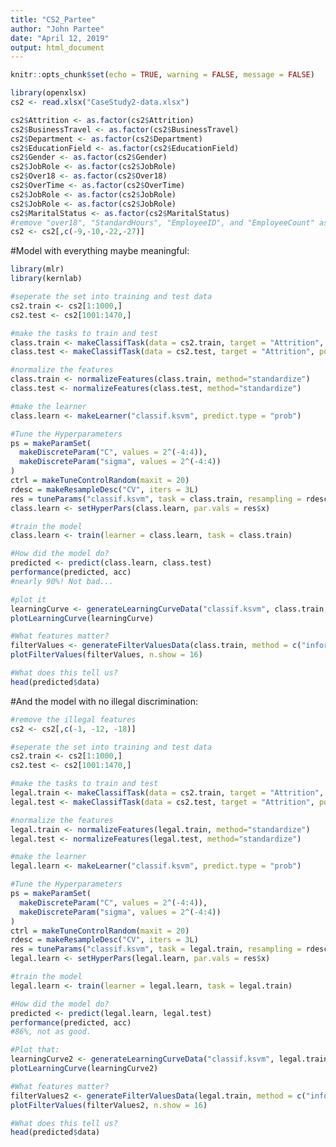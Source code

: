 ```yaml
---
title: "CS2_Partee"
author: "John Partee"
date: "April 12, 2019"
output: html_document
---
```

```r
knitr::opts_chunk$set(echo = TRUE, warning = FALSE, message = FALSE)
```

```r
library(openxlsx)
cs2 <- read.xlsx("CaseStudy2-data.xlsx")

cs2$Attrition <- as.factor(cs2$Attrition)
cs2$BusinessTravel <- as.factor(cs2$BusinessTravel)
cs2$Department <- as.factor(cs2$Department)
cs2$EducationField <- as.factor(cs2$EducationField)
cs2$Gender <- as.factor(cs2$Gender)
cs2$JobRole <- as.factor(cs2$JobRole)
cs2$Over18 <- as.factor(cs2$Over18)
cs2$OverTime <- as.factor(cs2$OverTime)
cs2$JobRole <- as.factor(cs2$JobRole)
cs2$JobRole <- as.factor(cs2$JobRole)
cs2$MaritalStatus <- as.factor(cs2$MaritalStatus)
#remove "over18", "StandardHours", "EmployeeID", and "EmployeeCount" as they are not useful
cs2 <- cs2[,c(-9,-10,-22,-27)]
```

#Model with everything maybe meaningful:
```r
library(mlr)
library(kernlab)

#seperate the set into training and test data
cs2.train <- cs2[1:1000,]
cs2.test <- cs2[1001:1470,]

#make the tasks to train and test
class.train <- makeClassifTask(data = cs2.train, target = "Attrition", positive = "Yes")
class.test <- makeClassifTask(data = cs2.test, target = "Attrition", positive = "Yes")

#normalize the features
class.train <- normalizeFeatures(class.train, method="standardize")
class.test <- normalizeFeatures(class.test, method="standardize")

#make the learner
class.learn <- makeLearner("classif.ksvm", predict.type = "prob")

#Tune the Hyperparameters
ps = makeParamSet(
  makeDiscreteParam("C", values = 2^(-4:4)),
  makeDiscreteParam("sigma", values = 2^(-4:4))
)
ctrl = makeTuneControlRandom(maxit = 20)
rdesc = makeResampleDesc("CV", iters = 3L)
res = tuneParams("classif.ksvm", task = class.train, resampling = rdesc, par.set = ps, control = ctrl)
class.learn <- setHyperPars(class.learn, par.vals = res$x)

#train the model
class.learn <- train(learner = class.learn, task = class.train)

#How did the model do?
predicted <- predict(class.learn, class.test)
performance(predicted, acc)
#nearly 90%! Not bad...

#plot it
learningCurve <- generateLearningCurveData("classif.ksvm", class.train, percs = seq(0.05, 1, by = 0.05), measures = list(tp, fn, acc, mmce))
plotLearningCurve(learningCurve)

#What features matter?
filterValues <- generateFilterValuesData(class.train, method = c("information.gain", "chi.squared"))
plotFilterValues(filterValues, n.show = 16)

#What does this tell us?
head(predicted$data)
```

#And the model with no illegal discrimination:
```r
#remove the illegal features
cs2 <- cs2[,c(-1, -12, -18)]

#seperate the set into training and test data
cs2.train <- cs2[1:1000,]
cs2.test <- cs2[1001:1470,]

#make the tasks to train and test
legal.train <- makeClassifTask(data = cs2.train, target = "Attrition", positive = "Yes")
legal.test <- makeClassifTask(data = cs2.test, target = "Attrition", positive = "Yes")

#normalize the features
legal.train <- normalizeFeatures(legal.train, method="standardize")
legal.test <- normalizeFeatures(legal.test, method="standardize")

#make the learner
legal.learn <- makeLearner("classif.ksvm", predict.type = "prob")

#Tune the Hyperparameters
ps = makeParamSet(
  makeDiscreteParam("C", values = 2^(-4:4)),
  makeDiscreteParam("sigma", values = 2^(-4:4))
)
ctrl = makeTuneControlRandom(maxit = 20)
rdesc = makeResampleDesc("CV", iters = 3L)
res = tuneParams("classif.ksvm", task = legal.train, resampling = rdesc, par.set = ps, control = ctrl)
legal.learn <- setHyperPars(legal.learn, par.vals = res$x)

#train the model
legal.learn <- train(learner = legal.learn, task = legal.train)

#How did the model do?
predicted <- predict(legal.learn, legal.test)
performance(predicted, acc)
#86%, not as good.

#Plot that:
learningCurve2 <- generateLearningCurveData("classif.ksvm", legal.train, percs = seq(0.05, 1, by = 0.05), measures = list(tp, fn, acc, mmce))
plotLearningCurve(learningCurve2)

#What features matter?
filterValues2 <- generateFilterValuesData(legal.train, method = c("information.gain", "chi.squared"))
plotFilterValues(filterValues2, n.show = 16)

#What does this tell us?
head(predicted$data)
```